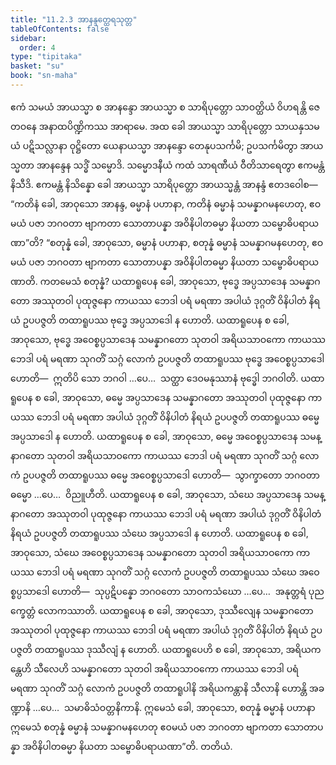 ```yaml
---
title: "11.2.3 အာနန္ဒတ္ထေရသုတ္တ"
tableOfContents: false
sidebar:
  order: 4
type: "tipitaka"
basket: "su"
book: "sn-maha"
---
```



<DynamicBreadcrumb />

<Division number="1009" book="sn-maha">

<Paragraph number="1873" book="sn-maha">
ဧကံ သမယံ အာယသ္မာ စ အာနန္ဒော အာယသ္မာ စ သာရိပုတ္တော သာဝတ္ထိယံ ဝိဟရန္တိ ဇေတဝနေ အနာထပိဏ္ဍိကဿ အာရာမေ. အထ ခေါ အာယသ္မာ သာရိပုတ္တော သာယနှသမယံ ပဋိသလ္လာနာ ဝုဋ္ဌိတော ယေနာယသ္မာ အာနန္ဒော တေနုပသင်္ကမိ; ဥပသင်္ကမိတွာ အာယသ္မတာ အာနန္ဒေန သဒ္ဓိံ သမ္မောဒိ. သမ္မောဒနီယံ ကထံ သာရဏီယံ ဝီတိသာရေတွာ ဧကမန္တံ နိသီဒိ. ဧကမန္တံ နိသိန္နော ခေါ အာယသ္မာ သာရိပုတ္တော အာယသ္မန္တံ အာနန္ဒံ ဧတဒဝေါစ—  “ကတိနံ ခေါ, အာဝုသော အာနန္ဒ, ဓမ္မာနံ ပဟာနာ, ကတိနံ ဓမ္မာနံ သမန္နာဂမနဟေတု, ဧဝမယံ ပဇာ ဘဂဝတာ ဗျာကတာ သောတာပန္နာ အဝိနိပါတဓမ္မာ နိယတာ သမ္ဗောဓိပရာယဏာ”တိ? “စတုန္နံ ခေါ, အာဝုသော, ဓမ္မာနံ ပဟာနာ, စတုန္နံ ဓမ္မာနံ သမန္နာဂမနဟေတု, ဧဝမယံ ပဇာ ဘဂဝတာ ဗျာကတာ သောတာပန္နာ အဝိနိပါတဓမ္မာ နိယတာ သမ္ဗောဓိပရာယဏာတိ.
</Paragraph>

<Paragraph number="1874" book="sn-maha">
ကတမေသံ စတုန္နံ? ယထာရူပေန ခေါ, အာဝုသော, ဗုဒ္ဓေ အပ္ပသာဒေန သမန္နာဂတော အဿုတဝါ ပုထုဇ္ဇနော ကာယဿ ဘေဒါ ပရံ မရဏာ အပါယံ ဒုဂ္ဂတိံ ဝိနိပါတံ နိရယံ ဥပပဇ္ဇတိ တထာရူပဿ ဗုဒ္ဓေ အပ္ပသာဒေါ န ဟောတိ. ယထာရူပေန စ ခေါ, အာဝုသော, ဗုဒ္ဓေ အဝေစ္စပ္ပသာဒေန သမန္နာဂတော သုတဝါ အရိယသာဝကော ကာယဿ ဘေဒါ ပရံ မရဏာ သုဂတိံ သဂ္ဂံ လောကံ ဥပပဇ္ဇတိ တထာရူပဿ ဗုဒ္ဓေ အဝေစ္စပ္ပသာဒေါ ဟောတိ—  ဣတိပိ သော ဘဂဝါ …ပေ…  သတ္ထာ ဒေဝမနုဿာနံ ဗုဒ္ဓေါ ဘဂဝါတိ.
</Paragraph>

<Paragraph number="1875" book="sn-maha">
ယထာရူပေန စ ခေါ, အာဝုသော, ဓမ္မေ အပ္ပသာဒေန သမန္နာဂတော အဿုတဝါ ပုထုဇ္ဇနော ကာယဿ ဘေဒါ ပရံ မရဏာ အပါယံ ဒုဂ္ဂတိံ ဝိနိပါတံ နိရယံ ဥပပဇ္ဇတိ တထာရူပဿ ဓမ္မေ အပ္ပသာဒေါ န ဟောတိ. ယထာရူပေန စ ခေါ, အာဝုသော, ဓမ္မေ အဝေစ္စပ္ပသာဒေန သမန္နာဂတော သုတဝါ အရိယသာဝကော ကာယဿ ဘေဒါ ပရံ မရဏာ သုဂတိံ သဂ္ဂံ လောကံ ဥပပဇ္ဇတိ တထာရူပဿ ဓမ္မေ အဝေစ္စပ္ပသာဒေါ ဟောတိ—  သွာက္ခာတော ဘဂဝတာ ဓမ္မော …ပေ…  ဝိညူဟီတိ.
</Paragraph>

<Paragraph number="1876" book="sn-maha">
ယထာရူပေန စ ခေါ, အာဝုသော, သံဃေ အပ္ပသာဒေန သမန္နာဂတော အဿုတဝါ ပုထုဇ္ဇနော ကာယဿ ဘေဒါ ပရံ မရဏာ အပါယံ ဒုဂ္ဂတိံ ဝိနိပါတံ နိရယံ ဥပပဇ္ဇတိ တထာရူပဿ သံဃေ အပ္ပသာဒေါ န ဟောတိ. ယထာရူပေန စ ခေါ, အာဝုသော, သံဃေ အဝေစ္စပ္ပသာဒေန သမန္နာဂတော သုတဝါ အရိယသာဝကော ကာယဿ ဘေဒါ ပရံ မရဏာ သုဂတိံ သဂ္ဂံ လောကံ ဥပပဇ္ဇတိ တထာရူပဿ သံဃေ အဝေစ္စပ္ပသာဒေါ ဟောတိ—  သုပ္ပဋိပန္နော ဘဂဝတော သာဝကသံဃော …ပေ…  အနုတ္တရံ ပုညက္ခေတ္တံ လောကဿာတိ.
</Paragraph>

<Paragraph number="1877" book="sn-maha">
ယထာရူပေန စ ခေါ, အာဝုသော, ဒုဿီလျေန သမန္နာဂတော အဿုတဝါ ပုထုဇ္ဇနော ကာယဿ ဘေဒါ ပရံ မရဏာ အပါယံ ဒုဂ္ဂတိံ ဝိနိပါတံ နိရယံ ဥပပဇ္ဇတိ တထာရူပဿ ဒုဿီလျံ န ဟောတိ. ယထာရူပေဟိ စ ခေါ, အာဝုသော, အရိယကန္တေဟိ သီလေဟိ သမန္နာဂတော သုတဝါ အရိယသာဝကော ကာယဿ ဘေဒါ ပရံ မရဏာ သုဂတိံ သဂ္ဂံ လောကံ ဥပပဇ္ဇတိ တထာရူပါနိ အရိယကန္တာနိ သီလာနိ ဟောန္တိ အခဏ္ဍာနိ …ပေ…  သမာဓိသံဝတ္တနိကာနိ. ဣမေသံ ခေါ, အာဝုသော, စတုန္နံ ဓမ္မာနံ ပဟာနာ ဣမေသံ စတုန္နံ ဓမ္မာနံ သမန္နာဂမနဟေတု ဧဝမယံ ပဇာ ဘဂဝတာ ဗျာကတာ သောတာပန္နာ အဝိနိပါတဓမ္မာ နိယတာ သမ္ဗောဓိပရာယဏာ”တိ.

</Paragraph>
</Division>

<Paragraph number="1878" type="center" book="sn-maha">
တတိယံ.
</Paragraph>